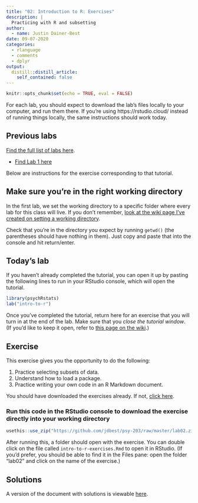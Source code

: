 ```yaml
---
title: "02: Introduction to R: Exercises"
description: |
  Practicing with R and subsetting
author:
  - name: Justin Dainer-Best
date: 09-07-2020
categories:
  - rlanguage
  - comments
  - dplyr
output:
  distill::distill_article:
    self_contained: false
---
```


```r
knitr::opts_chunk$set(echo = TRUE, eval = FALSE)
```

For each lab, you should expect to download the lab's files locally to your computer, and run them there. If you're using https://rstudio.cloud/ instead of running things locally, the same instructions should work today. 

## Previous labs

[Find the full list of labs here](../../exercises.html). 

* [Find Lab 1 here](../01-intro-to-r/)

Below are instructions for the exercise corresponding to that tutorial.

## Make sure you're in the right working directory

In the first lab, we set the working directory to a specific folder where every lab for this class will live. If you don't remember, [look at the wiki page I've created on setting a working directory](https://github.com/jdbest/r-psych-stats/wiki/setting-a-working-directory). 

Check that you're in the directory you expect by running `getwd()` (the parentheses should have nothing in them). Just copy and paste that into the console and hit return/enter.

## Today's lab

If you haven't already completed the tutorial, you can open it up by pasting the following lines to run in your RStudio console, which will open the tutorial. 

```r
library(psychRstats)
lab("intro-to-r")
```

Once you've completed the tutorial, return here for an exercise that you will turn in at the end of the lab. Make sure that you *close the tutorial window*. (If you'd like to keep it open, refer to [this page on the wiki](https://github.com/jdbest/r-psych-stats/wiki/Run-a-tutorial-and-exercise-simultaneously).)

## Exercise

This exercise gives you the opportunity to do the following: 

1. Practice selecting subsets of data.
2. Understand how to load a package.
3. Practice writing your own code in an R Markdown document. 

You should have downloaded the exercises already. If not, [click here](./).

### Run this code in the RStudio console to download the exercise directly into your working directory

```r
usethis::use_zip("https://github.com/jdbest/psy-203/raw/master/lab02.zip", cleanup = TRUE)
```

After running this, a folder should open with the exercise. You can double click on the file called `intro-to-r-exercises.Rmd` to open it in RStudio. (If you'd prefer, you should be able to find it in the Files pane: open the folder "lab02" and click on the name of the exercise.)

## Solutions

A version of the document with solutions is viewable [here](https://faculty.bard.edu/~jdainerbest/psy-203/posts/2020-09-11-lab-2-answers/).